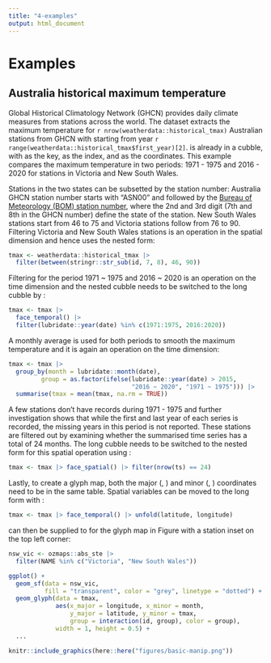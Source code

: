 ```yaml
---
title: "4-examples"
output: html_document
---
```


# Examples {#examples}

## Australia historical maximum temperature

Global Historical Climatology Network (GHCN) provides daily climate measures from stations across the world. The dataset \code{weatherdata::historical_tmax} extracts the maximum temperature for `r nrow(weatherdata::historical_tmax)` Australian stations from GHCN with starting from year `r range(weatherdata::historical_tmax$first_year)[2]`. \code{weatherdata::historical_tmax} is already in a cubble, with \code{id} as the key, \code{date} as the index, and \code{c(longitude, latitude)} as the coordinates. This example compares the maximum temperature in two periods: 1971 - 1975 and 2016 - 2020 for stations in Victoria and New South Wales.

Stations in the two states can be subsetted by the station number: Australia GHCN station number starts with "ASN00" and followed by the [Bureau of Meteorology (BOM) station number](http://www.bom.gov.au/climate/cdo/about/site-num.shtml), where the 2nd and 3rd digit (7th and 8th in the GHCN number) define the state of the station. New South Wales stations start from 46 to 75 and Victoria stations follow from 76 to 90. Filtering Victoria and New South Wales stations is an operation in the spatial dimension and hence uses the nested form: 

```r
tmax <- weatherdata::historical_tmax |>
  filter(between(stringr::str_sub(id, 7, 8), 46, 90))
```

Filtering for the period 1971 ~ 1975 and 2016 ~ 2020 is an operation on the time dimension and the nested cubble needs to be switched to the long cubble by \code{stretch()}: 

```r
tmax <- tmax |> 
  face_temporal() |>
  filter(lubridate::year(date) %in% c(1971:1975, 2016:2020)) 
```

A monthly average is used for both periods to smooth the maximum temperature and it is again an operation on the time dimension:

```r
tmax <- tmax |>
  group_by(month = lubridate::month(date), 
         group = as.factor(ifelse(lubridate::year(date) > 2015, 
                                  "2016 ~ 2020", "1971 ~ 1975"))) |>
  summarise(tmax = mean(tmax, na.rm = TRUE))
```

A few stations don't have records during 1971 - 1975 and further investigation shows that while the first and last year of each series is recorded, the missing years in this period is not reported. These stations are filtered out by examining whether the summarised time series has a total of 24 months. The long cubble needs to be switched to the nested form for this spatial operation using \code{face_spatial()}: 

```r
tmax <- tmax |> face_spatial() |> filter(nrow(ts) == 24) 
```

Lastly, to create a glyph map, both the major (\code{longitude}, \code{latitude}) and minor (\code{month}, \code{tmax}) coordinates need to be in the same table. Spatial variables can be moved to the long form with \code{migrate()}: 

```r
tmax <- tmax |> face_temporal() |> unfold(latitude, longitude)
```

\code{tmax} can then be supplied to \code{geom_glyph()} for the glyph map in Figure \ref{fig:basic-manip} with a station inset on the top left corner:

```r
nsw_vic <- ozmaps::abs_ste |> 
  filter(NAME %in% c("Victoria", "New South Wales"))

ggplot() + 
  geom_sf(data = nsw_vic, 
          fill = "transparent", color = "grey", linetype = "dotted") + 
  geom_glyph(data = tmax, 
             aes(x_major = longitude, x_minor = month, 
                 y_major = latitude, y_minor = tmax,
                 group = interaction(id, group), color = group),
             width = 1, height = 0.5) +
  ...
```

```r
knitr::include_graphics(here::here("figures/basic-manip.png"))
```



